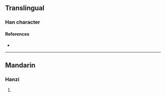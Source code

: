 {{character info/new}}
==Translingual==

===Han character===
{{Han char|rn=86|rad=火|as=08|sn=12|four=|canj=FAPH|ids=⿰火易}}

====References====
* {{Han ref|kx=0674.180|dkj=19132|dj=1086.070|hdz=32209.090|uh=712C|ud=28972}}

----

==Mandarin==

===Hanzi===
{{cmn-hanzi|pin=[[xí]] ([[xi2]]), [[xīn]] ([[xin1]])|wg=hsi<sup>2</sup>, hsin<sup>1</sup>}}

# {{defn|lang=cmn|sort=火08}}